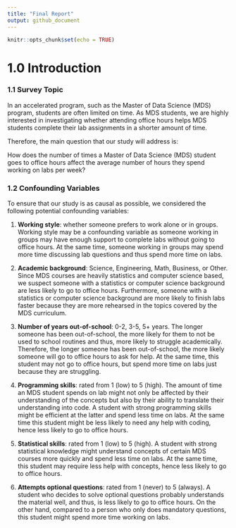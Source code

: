 ```yaml
---
title: "Final Report"
output: github_document
---
```


```r
knitr::opts_chunk$set(echo = TRUE)
```

# 1.0 Introduction

### 1.1 Survey Topic

In an accelerated program, such as the Master of Data Science (MDS) program, students are often limited on time. As MDS students, we are highly interested in investigating whether attending office hours helps MDS students complete their lab assignments in a shorter amount of time.

Therefore, the main question that our study will address is:

How does the number of times a Master of Data Science (MDS) student goes to office hours affect the average number of hours they spend working on labs per week?

### 1.2 Confounding Variables

To ensure that our study is as causal as possible, we considered the following potential confounding variables:

1. **Working style**: whether someone prefers to work alone or in groups.
Working style may be a confounding variable as someone working in groups may have enough support to complete labs without going to office hours. At the same time, someone working in groups may spend more time discussing lab questions and thus spend more time on labs.

2. **Academic background**: Science, Engineering, Math, Business, or Other. 
Since MDS courses are heavily statistics and computer science based, we suspect someone with a statistics or computer science background are less likely to go to office hours. Furthermore, someone with a statistics or computer science background are more likely to finish labs faster because they are more rehearsed in the topics covered by the MDS curriculum.

3. **Number of years out-of-school**: 0-2, 3-5, 5+ years.
The longer someone has been out-of-school, the more likely for them to not be used to school routines and thus, more likely to struggle academically. Therefore, the longer someone has been out-of-school, the more likely someone will go to office hours to ask for help. At the same time, this student may not go to office hours, but spend more time on labs just because they are struggling.

4. **Programming skills**: rated from 1 (low) to 5 (high). 
The amount of time an MDS student spends on lab might not only be affected by their understanding of the concepts but also by their ability to translate their understanding into code. A student with strong programming skills might be efficient at the latter and spend less time on labs. At the same time this student might be less likely to need any help with coding, hence less likely to go to office hours.

5. **Statistical skills**: rated from 1 (low) to 5 (high). 
A student with strong statistical knowledge might understand concepts of certain MDS courses more quickly and spend less time on labs. At the same time, this student may require less help with concepts, hence less likely to go to office hours.

6. **Attempts optional questions**: rated from 1 (never) to 5 (always).
A student who decides to solve optional questions probably understands the material well, and thus, is less likely to go to office hours. On the other hand, compared to a person who only does mandatory questions, this student might spend more time working on labs.

```r
```

